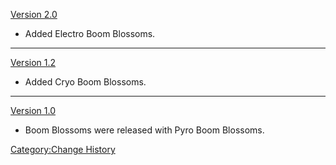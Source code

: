 [[Version 2.0]]
*Added Electro Boom Blossoms.
----
[[Version 1.2]]
*Added Cryo Boom Blossoms.
----
[[Version 1.0]]
*Boom Blossoms were released with Pyro Boom Blossoms.
<noinclude>[[Category:Change History]]</noinclude>